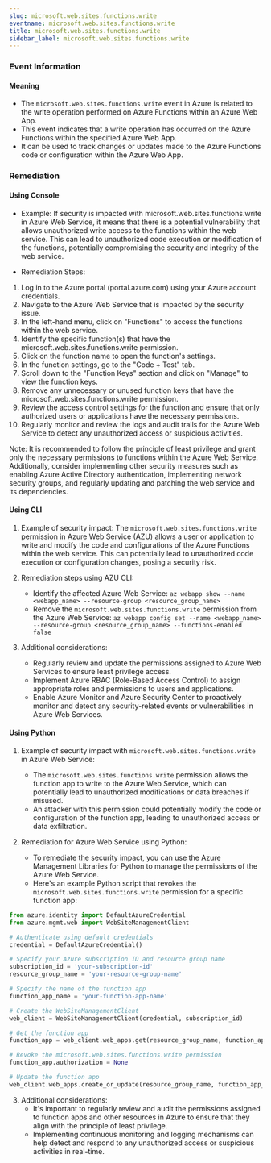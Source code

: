```yaml
--- 
slug: microsoft.web.sites.functions.write
eventname: microsoft.web.sites.functions.write
title: microsoft.web.sites.functions.write
sidebar_label: microsoft.web.sites.functions.write
---
```

                       
### Event Information

#### Meaning

- The `microsoft.web.sites.functions.write` event in Azure is related to the write operation performed on Azure Functions within an Azure Web App.
- This event indicates that a write operation has occurred on the Azure Functions within the specified Azure Web App.
- It can be used to track changes or updates made to the Azure Functions code or configuration within the Azure Web App.

### Remediation

#### Using Console

- Example: If security is impacted with microsoft.web.sites.functions.write in Azure Web Service, it means that there is a potential vulnerability that allows unauthorized write access to the functions within the web service. This can lead to unauthorized code execution or modification of the functions, potentially compromising the security and integrity of the web service.

- Remediation Steps:
1. Log in to the Azure portal (portal.azure.com) using your Azure account credentials.
2. Navigate to the Azure Web Service that is impacted by the security issue.
3. In the left-hand menu, click on "Functions" to access the functions within the web service.
4. Identify the specific function(s) that have the microsoft.web.sites.functions.write permission.
5. Click on the function name to open the function's settings.
6. In the function settings, go to the "Code + Test" tab.
7. Scroll down to the "Function Keys" section and click on "Manage" to view the function keys.
8. Remove any unnecessary or unused function keys that have the microsoft.web.sites.functions.write permission.
9. Review the access control settings for the function and ensure that only authorized users or applications have the necessary permissions.
10. Regularly monitor and review the logs and audit trails for the Azure Web Service to detect any unauthorized access or suspicious activities.

Note: It is recommended to follow the principle of least privilege and grant only the necessary permissions to functions within the Azure Web Service. Additionally, consider implementing other security measures such as enabling Azure Active Directory authentication, implementing network security groups, and regularly updating and patching the web service and its dependencies.

#### Using CLI

1. Example of security impact: The `microsoft.web.sites.functions.write` permission in Azure Web Service (AZU) allows a user or application to write and modify the code and configurations of the Azure Functions within the web service. This can potentially lead to unauthorized code execution or configuration changes, posing a security risk.

2. Remediation steps using AZU CLI:
   - Identify the affected Azure Web Service: `az webapp show --name <webapp_name> --resource-group <resource_group_name>`
   - Remove the `microsoft.web.sites.functions.write` permission from the Azure Web Service: `az webapp config set --name <webapp_name> --resource-group <resource_group_name> --functions-enabled false`

3. Additional considerations:
   - Regularly review and update the permissions assigned to Azure Web Services to ensure least privilege access.
   - Implement Azure RBAC (Role-Based Access Control) to assign appropriate roles and permissions to users and applications.
   - Enable Azure Monitor and Azure Security Center to proactively monitor and detect any security-related events or vulnerabilities in Azure Web Services.

#### Using Python

1. Example of security impact with `microsoft.web.sites.functions.write` in Azure Web Service:
   - The `microsoft.web.sites.functions.write` permission allows the function app to write to the Azure Web Service, which can potentially lead to unauthorized modifications or data breaches if misused.
   - An attacker with this permission could potentially modify the code or configuration of the function app, leading to unauthorized access or data exfiltration.

2. Remediation for Azure Web Service using Python:
   - To remediate the security impact, you can use the Azure Management Libraries for Python to manage the permissions of the Azure Web Service.
   - Here's an example Python script that revokes the `microsoft.web.sites.functions.write` permission for a specific function app:

```python
from azure.identity import DefaultAzureCredential
from azure.mgmt.web import WebSiteManagementClient

# Authenticate using default credentials
credential = DefaultAzureCredential()

# Specify your Azure subscription ID and resource group name
subscription_id = 'your-subscription-id'
resource_group_name = 'your-resource-group-name'

# Specify the name of the function app
function_app_name = 'your-function-app-name'

# Create the WebSiteManagementClient
web_client = WebSiteManagementClient(credential, subscription_id)

# Get the function app
function_app = web_client.web_apps.get(resource_group_name, function_app_name)

# Revoke the microsoft.web.sites.functions.write permission
function_app.authorization = None

# Update the function app
web_client.web_apps.create_or_update(resource_group_name, function_app_name, function_app)
```

3. Additional considerations:
   - It's important to regularly review and audit the permissions assigned to function apps and other resources in Azure to ensure that they align with the principle of least privilege.
   - Implementing continuous monitoring and logging mechanisms can help detect and respond to any unauthorized access or suspicious activities in real-time.


 